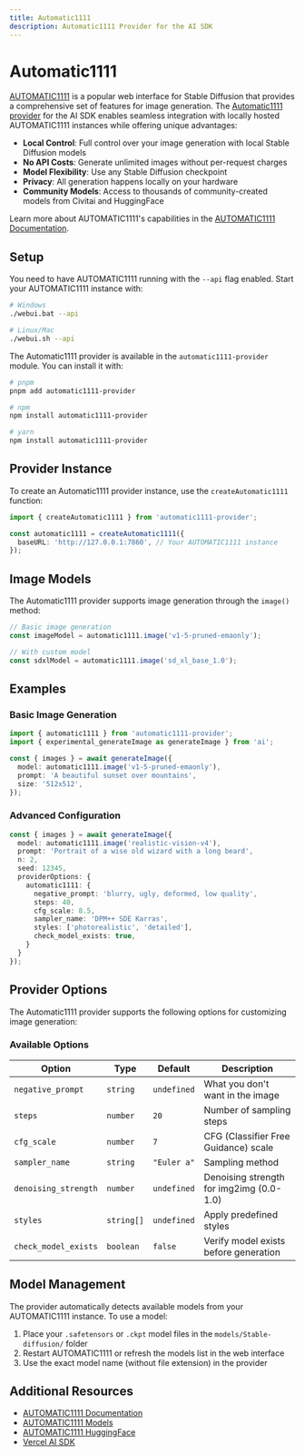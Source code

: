 ```yaml
---
title: Automatic1111
description: Automatic1111 Provider for the AI SDK
---
```


# Automatic1111

[AUTOMATIC1111](https://github.com/AUTOMATIC1111/stable-diffusion-webui) is a popular web interface for Stable Diffusion that provides a comprehensive set of features for image generation. The [Automatic1111 provider](https://github.com/Ponesicek/automatic1111-provider) for the AI SDK enables seamless integration with locally hosted AUTOMATIC1111 instances while offering unique advantages:

- **Local Control**: Full control over your image generation with local Stable Diffusion models
- **No API Costs**: Generate unlimited images without per-request charges
- **Model Flexibility**: Use any Stable Diffusion checkpoint
- **Privacy**: All generation happens locally on your hardware
- **Community Models**: Access to thousands of community-created models from Civitai and HuggingFace

Learn more about AUTOMATIC1111's capabilities in the [AUTOMATIC1111 Documentation](https://github.com/AUTOMATIC1111/stable-diffusion-webui).

## Setup

You need to have AUTOMATIC1111 running with the `--api` flag enabled. Start your AUTOMATIC1111 instance with:

```bash
# Windows
./webui.bat --api

# Linux/Mac
./webui.sh --api
```

The Automatic1111 provider is available in the `automatic1111-provider` module. You can install it with:

```bash
# pnpm
pnpm add automatic1111-provider

# npm
npm install automatic1111-provider

# yarn
npm install automatic1111-provider
```

## Provider Instance

To create an Automatic1111 provider instance, use the `createAutomatic1111` function:

```typescript
import { createAutomatic1111 } from 'automatic1111-provider';

const automatic1111 = createAutomatic1111({
  baseURL: 'http://127.0.0.1:7860', // Your AUTOMATIC1111 instance
});
```

## Image Models

The Automatic1111 provider supports image generation through the `image()` method:

```typescript
// Basic image generation
const imageModel = automatic1111.image('v1-5-pruned-emaonly');

// With custom model
const sdxlModel = automatic1111.image('sd_xl_base_1.0');
```

## Examples

### Basic Image Generation

```typescript
import { automatic1111 } from 'automatic1111-provider';
import { experimental_generateImage as generateImage } from 'ai';

const { images } = await generateImage({
  model: automatic1111.image('v1-5-pruned-emaonly'),
  prompt: 'A beautiful sunset over mountains',
  size: '512x512',
});
```

### Advanced Configuration

```typescript
const { images } = await generateImage({
  model: automatic1111.image('realistic-vision-v4'),
  prompt: 'Portrait of a wise old wizard with a long beard',
  n: 2,
  seed: 12345,
  providerOptions: {
    automatic1111: {
      negative_prompt: 'blurry, ugly, deformed, low quality',
      steps: 40,
      cfg_scale: 8.5,
      sampler_name: 'DPM++ SDE Karras',
      styles: ['photorealistic', 'detailed'],
      check_model_exists: true,
    }
  }
});
```

## Provider Options

The Automatic1111 provider supports the following options for customizing image generation:

### Available Options

| Option | Type | Default | Description |
|--------|------|---------|-------------|
| `negative_prompt` | `string` | `undefined` | What you don't want in the image |
| `steps` | `number` | `20` | Number of sampling steps |
| `cfg_scale` | `number` | `7` | CFG (Classifier Free Guidance) scale |
| `sampler_name` | `string` | `"Euler a"` | Sampling method |
| `denoising_strength` | `number` | `undefined` | Denoising strength for img2img (0.0-1.0) |
| `styles` | `string[]` | `undefined` | Apply predefined styles |
| `check_model_exists` | `boolean` | `false` | Verify model exists before generation |

## Model Management

The provider automatically detects available models from your AUTOMATIC1111 instance. To use a model:

1. Place your `.safetensors` or `.ckpt` model files in the `models/Stable-diffusion/` folder
2. Restart AUTOMATIC1111 or refresh the models list in the web interface
3. Use the exact model name (without file extension) in the provider

## Additional Resources

- [AUTOMATIC1111 Documentation](https://github.com/AUTOMATIC1111/stable-diffusion-webui)
- [AUTOMATIC1111 Models](https://civitai.com/models)
- [AUTOMATIC1111 HuggingFace](https://huggingface.co/models?other=automatic1111)
- [Vercel AI SDK](https://ai-sdk.dev/)